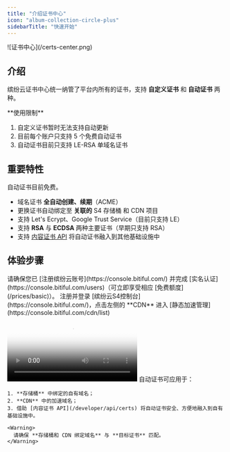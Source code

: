 ```yaml
---
title: "介绍证书中心"
icon: "album-collection-circle-plus"
sidebarTitle: "快速开始"
---
```


<Frame>
  ![证书中心](/certs-center.png)
</Frame>

## 介绍

缤纷云证书中心统一纳管了平台内所有的证书，支持 **自定义证书** 和 **自动证书** 两种。

<Info>
  **使用限制**

  1. 自定义证书暂时无法支持自动更新
  2. 目前每个账户只支持 5 个免费自动证书
  3. 自动证书目前只支持 LE-RSA 单域名证书
</Info>

## 重要特性

<Note>
  自动证书目前免费。
</Note>

- 域名证书 **全自动创建、续期**（ACME）
- 更换证书自动绑定至 **关联的** S4 存储桶 和 CDN 项目
- 支持 Let's Ecrypt、Google Trust Service（目前只支持 LE）
- 支持 **RSA** 与 **ECDSA** 两种主要证书（早期只支持 RSA）
- 支持 [内容证书 API](/developer/api/certs) 将自动证书融入到其他基础设施中

## 体验步骤

<Tip>
  请确保您已 [注册缤纷云账号](https://console.bitiful.com/) 并完成 [实名认证](https://console.bitiful.com/users)（可立即享受相应 [免费额度](/prices/basic)）。
</Tip>

<Steps>
  <Step title="注册/登录">
    注册并登录 [缤纷云S4控制台](https://console.bitiful.com/)，点击左侧的 **CDN** 进入 [静态加速管理](https://console.bitiful.com/cdn/list)
  </Step>
  <Step title="申请自动证书">
    <Frame>
      <video autoplay controls className="w-full aspect-video" poster="https://bitiful-contents.s3.bitiful.net/videos%2Fbitiful-auto-certs-high.mp4?frame=1&w=1280" src="https://bitiful-contents.s3.bitiful.net/videos%2Fbitiful-auto-certs-high.mp4" />
    </Frame>
    1. 点击右上角 **申请自动证书**；
    2. 输入要配置自动证书的域名，如：cdn.minute.cn（**无需备案**）；
    3. 前往域名 DNS 托管平台（例如：易名网）设置 **验证 CNAME 记录**；
    4. 自取一个 **容易记忆** 的证书备注名称（账户内不可重复）
    5. 点击 **验证** 提示 **CNAME 已配置** 后，点击 **确认申请**
    6. 请 **不要关闭申请窗口**，耐心等待一会儿，直到申请完成。
  </Step>
  <Step title="应用证书">
    自动证书可应用于：

    1. **存储桶** 中绑定的自有域名；
    2. **CDN** 中的加速域名；
    3. 借助 [内容证书 API](/developer/api/certs) 将自动证书安全、方便地融入到自有基础设施中。

    <Warning>
      请确保 **存储桶和 CDN 绑定域名** 与 **目标证书** 匹配。
    </Warning>
  </Step>
</Steps>